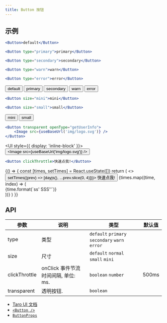 ```yaml
---
title: Button 按钮
---
```


## 示例


```jsx title="类型"
<Button>default</Button>

<Button type="primary">primary</Button>

<Button type="secondary">secondary</Button>

<Button type="warn">warn</Button>

<Button type="error">error</Button>
```

<UI>
    <Button>default</Button>
</UI>

<UI>
    <Button type="primary">primary</Button>
</UI>

<UI>
    <Button type="secondary">secondary</Button>
</UI>

<UI>
    <Button type="warn">warn</Button>
</UI>

<UI>
    <Button type="error">error</Button>
</UI>

```jsx title="尺寸"
<Button size="mini">mini</Button>

<Button size="small">small</Button>
```

<UI>
    <Button size="mini" type="primary">
        mini
    </Button>
</UI>

<UI>
    <Button size="small">small</Button>
</UI>

```jsx title="透明按钮"
<Button transparent openType="getUserInfo">
    <Image src={useBaseUrl('img/logo.svg')} />
</Button>
```

<UI style={{ display: 'inline-block' }}>
    <Button transparent openType="getUserInfo">
        <Image src={useBaseUrl('img/logo.svg')} />
    </Button>
</UI>

```jsx title="点击节流"
<Button clickThrottle>快速点我!</Button>
```

<UI>
    {() => {
        const [times, setTimes] = React.useState([])
        return (
            <>
                <Button type="error" clickThrottle onClick={() => setTimes((prev) => [dayjs(), ...prev.slice(0, 4)])}>
                    快速点我!
                </Button>
                {times.map((time, index) => (
                    <div key={index}>{time.format(`ss' SSS''`)}</div>
                ))}
            </>
        )
    }}
</UI>

## API

| 参数          | 说明                                | 类型                                           | 默认值 |
| ------------- | ----------------------------------- | ---------------------------------------------- | ------ |
| type          | 类型                                | `default` `primary` `secondary` `warn` `error` |        |
| size          | 尺寸                                | `default` `normal` `small` `mini`              |        |
| clickThrottle | onClick 事件节流时间间隔, 单位: ms. | `boolean` `number`                             | 500ms  |
| transparent   | 透明按钮.                           | `boolean`                                      |        |

-   [Taro UI 文档](https://taro-ui.jd.com/#/docs/button)
-   [`<Button />`](../modules/_button_.md)
-   [`ButtonProps`](../interfaces/_button_.buttonprops.md)

